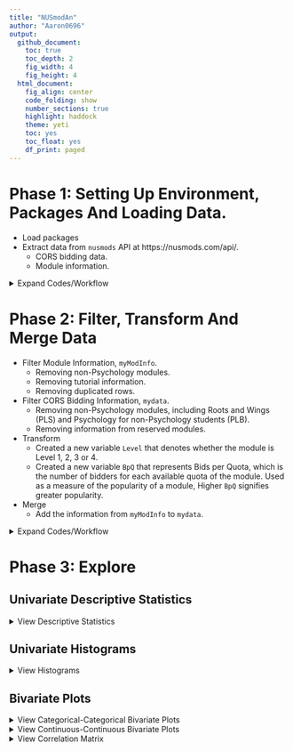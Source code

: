 ---
title: "NUSmodAn"
author: "Aaron0696"
output:
  github_document:
    toc: true
    toc_depth: 2
    fig_width: 4
    fig_height: 4
  html_document:
    fig_align: center
    code_folding: show
    number_sections: true
    highlight: haddock
    theme: yeti
    toc: yes
    toc_float: yes
    df_print: paged
---

# Phase 1: Setting Up Environment, Packages And Loading Data.

* Load packages
* Extract data from `nusmods` API at https://nusmods.com/api/.
    * CORS bidding data.
    * Module information.

<details>
  <summary>Expand Codes/Workflow</summary>

## >Packages And Options

```{r setup, warning = FALSE, message = FALSE}
# rmarkdown::render(input = "NUSmodAn.Rmd",
#                   output_format = "github_document",
#                   output_file = "README.md")
library(semTools)
library(ggplot2)
library(rjson)
library(stringr)
library(DT)
library(psych)
library(corrplot)
library(dplyr)
options(width = 999)
```

## >Extract Data

### >>Bidding Data From `nusmods`

```{r extract, eval=FALSE}
# load bidding data
# calculate loading times
before <- Sys.time()
# read data directly from URL
myjson <- fromJSON(file = url("https://api.nusmods.com/corsBiddingStatsRaw.json"))
# create empty dataframe which will act as a container to be populated with data
mydata <- data.frame()
# for each element in the myjson list, append it to mydata
for(r in 1:length(myjson))
{
  if(myjson[[r]]$Semester == 1 | myjson[[r]]$Semester == 2)
  {
    mydata <- rbind(mydata, myjson[[r]])
  }
  myjson[[r]] <- NA
}
# calculate loading time
after <- Sys.time()
after - before
# remove myjson to free up some RAM
rm(myjson)
# peek at the data
head(mydata)
tail(mydata)
# data struct
str(mydata)
# save
saveRDS(mydata, file = "mydata.RDS")
```

### >>Load `mydata.RDS`

```{r loadrds}
mydata <- readRDS("mydata.RDS")
```

## >Module Information

```{r extract2, eval=FALSE}
myjson <- fromJSON(file = url("https://nusmods.com/api/moduleTimetableDeltaRaw.json"))
# create empty dataframe which will act as a container to be populated with data
myModInfo <- data.frame()
# for each element in the myjson list, append it to mydata
for(r in 1:length(myjson))
{
  if(myjson[[r]]$Semester == 1 | myjson[[r]]$Semester == 2)
  {
    myModInfo <- rbind(myModInfo, myjson[[r]])
  }
  myjson[[r]] <- NA
}

# save
saveRDS(myModInfo, file = "myModInfo.RDS")
```

### >>Load `myModInfo.RDS`

```{r loadrds2}
myModInfo <- readRDS("myModInfo.RDS")
```

</details>

# Phase 2: Filter, Transform And Merge Data

* Filter Module Information, `myModInfo`.
    * Removing non-Psychology modules.
    * Removing tutorial information.
    * Removing duplicated rows.
* Filter CORS Bidding Information, `mydata`.
    * Removing non-Psychology modules, including Roots and Wings (PLS) and Psychology for non-Psychology students (PLB).
    * Removing information from reserved modules.
* Transform
    * Created a new variable `Level` that denotes whether the module is Level 1, 2, 3 or 4.
    * Created a new variable `BpQ` that represents Bids per Quota, which is the number of bidders for each available quota of the module. Used as a measure of the popularity of a module, Higher `BpQ` signifies greater popularity.
* Merge
    * Add the information from `myModInfo` to `mydata`.

<details>
  <summary>Expand Codes/Workflow</summary>

## >`myModInfo`

### >>Filter

```{r filter1}
# only keep the Psychology modules information
myModInfo <- subset(myModInfo,
                     str_detect(myModInfo$ModuleCode, "^PL"))
# remove information about tutorials
myModInfo <- subset(myModInfo,
                    myModInfo$LessonType != "TUTORIAL")
# only keep these columns
myModInfo <- myModInfo[,grep("ModuleCode|DayText|StartTime|Semester|AcadYear", names(myModInfo))]
# remove duplicated rows based on columns of ModuleCode, Acadyear and Semester
myModInfo <- distinct(myModInfo, 
                      ModuleCode, AcadYear, Semester, StartTime, DayText)
```

## >`mydata`

### >>Filter

```{r filter2}
# remove non-psychology modules
mydata <- subset(mydata,
                 # only keep rows where module code begins with PL
                 str_detect(mydata$ModuleCode, "^PL"))
# remove core psychology modules, they are PL323[2 to 6], PL1101E, PL2131, PL2132.
# also remove Roots and Wings (PLS8001) and psychology for non-psych students (PLB1201)
mydata <- subset(mydata,
                 !str_detect(mydata$ModuleCode, "PLS|PLB"))

# remove the rounds where it was reserved
mydata <- subset(mydata,
                     !str_detect(mydata$StudentAcctType, "Reserved"))

# remove unneeded columns
mydata <- mydata[, -grep("Group|Faculty", names(mydata))]
```

### >>Transform And Merge

```{r transform1}
# create new column that indicates the level of the module, based on their module code
mydata$Level <- ifelse(str_detect(mydata$ModuleCode, "1[0-9][0-9][0-9]"), "Level 1",
                       ifelse(str_detect(mydata$ModuleCode, "2[0-9][0-9][0-9]"), "Level 2",
                              ifelse(str_detect(mydata$ModuleCode, "3[0-9][0-9][0-9]"), "Level 3",
                                     ifelse(str_detect(mydata$ModuleCode, "4[0-9][0-9][0-9]"), "Level 4", 
                                            "Graduate Module"))))
# crosstabs to doublecheck
# xtabs( ~ ModuleCode + Level, 
#        data = mydata, subset = NULL)

# create new column Bids Per Quota (BpQ)
mydata$BpQ <- as.numeric(mydata$Bidders)/as.numeric(mydata$Quota)
```

```{r merge}
mydata <- merge(x = mydata, 
                 # exclude the columns of AcadYear and Semester as duplicate column messes up the function
                 y = myModInfo,
                 by = c("ModuleCode", "AcadYear", "Semester"),
                 all.x = TRUE,
                 all.y = FALSE)
```

```{r transform2}
# transform these columns to numeric
for(r in c("Quota", "Bidders", "LowestBid", "LowestSuccessfulBid", "HighestBid", "StartTime"))
{
  mydata[,grep(r, names(mydata))] <- as.numeric(mydata[,grep(r, names(mydata))])
}
# transform these columns to factors
for(r in c("AcadYear", "Semester", "ModuleCode", "Round", "Level", "StudentAcctType", "DayText"))
{
  mydata[,grep(r, names(mydata))] <- factor(mydata[,grep(r, names(mydata))])
}
```

## >Vectors Of Column Names

```{r}
# create vector of the column names which are factors
facnames <- names(select_if(mydata, is.factor))
# factor names without ModuleCode and StudentAcctType
facnames.mod <- facnames[-grep("ModuleCode|StudentAcctType", facnames)]
# create vector of the column names which are numeric
numnames <- names(select_if(mydata, is.numeric))
# numeric names without StartTime
numnames.time <- names(select_if(mydata, is.numeric))[-grep("StartTime", numnames)]
```

</details>

# Phase 3: Explore

## Univariate Descriptive Statistics

<details>
  <summary>View Descriptive Statistics</summary>

```{r unides}
describe(mydata)
```

```{r unisum}
summary(mydata)
```

</details>

## Univariate Histograms

<details>
  <summary>View Histograms</summary>

```{r explore1, warning = FALSE, eval = TRUE, dpi = 150}
# plot the categorical variables
# note: I did not include ModuleCode in this exploratory graph because it has too many levels (83)
for(r in facnames.mod)
{
  cat(paste0("Histogram Of ", r))
  
  plot(
    ggplot(data = mydata, aes_string(x = r, fill = r)) + 
  geom_histogram(stat = "count") + 
  ylab("Count") +
  ggtitle(paste0("Count of ", r)) +
  theme_classic() + 
  theme(axis.text.x = element_text(angle = 90, size = 6, vjust = -0.3),
        axis.title.x = element_blank())
  )
}
```

```{r explore2, warning = FALSE, eval = TRUE, dpi = 150}
# plot the continuous variables
for(r in numnames)
{
  cat(paste0("Histogram Of ", r))
  
  plot(
    ggplot(data = mydata, aes_string(x = r, fill = r)) + 
  geom_histogram(bins = 90, fill = "violetred") + 
  ylab("Histogram") +
  ggtitle(paste0("Frequency of ", r)) +
  theme_classic() + 
  theme(axis.text.x = element_text(angle = 90, size = 6, vjust = -0.3),
        axis.title.x = element_text())
  )
}
```

</details>

## Bivariate Plots

<details>
  <summary>View Categorical-Categorical Bivariate Plots</summary>

### Categorical-Categorical

```{r explorecatcat, warning = FALSE, eval = TRUE, dpi = 150}
# create vector to loop across
for(r in 1:length(facnames.mod))
{
  for(i in 1:length(facnames.mod))
  {
   # dont do anything if they are the same or the graph has been made before
   if(i == r | i < r)
   {
   } else {
     cat(paste0(facnames.mod[r]," ~ ",facnames.mod[i]))
     
     # create formula for xtabs
     tempform <- paste0("~ ", facnames.mod[r], " + ", facnames.mod[i])
     # temp is a dataframe that is only going to exist in this section
     # and overwritten with each loop
     temp <- as.data.frame(xtabs(eval(parse(text = tempform)),
                            data = mydata,
                            subset = NULL))
     plot(
       ggplot(data = temp, aes_string(x = facnames.mod[r], y = facnames.mod[i], fill = "Freq", label = "Freq")) +
         geom_tile() + 
         geom_text() + 
         scale_fill_gradient(low = "white", high = "violetred") + 
         theme_minimal() + 
         theme(axis.text.x = element_text(angle = 90, size = 6, vjust = -0.3))
     )
   }
  }
}
```

</details>

<details>
  <summary>View Continuous-Continuous Bivariate Plots</summary>

### Continuous-Continuous

```{r exploreconcon, warning = FALSE, eval = TRUE, dpi = 150}
for(r in 1:length(numnames))
{
  for(i in 1:length(numnames))
  {
   # dont do anything if they are the same or the graph has been made before
   if(i == r | i < r)
   {
   } else {
     cat(paste0(numnames[r]," ~ ",numnames[i]))
     # create formula for lm()
     tempform.std <- paste0("scale(", numnames[i],")", " ~ ", "scale(", numnames[r], ")")
     tempform <- paste0(numnames[i], " ~ ", numnames[r])
     # regress to get best fit line
     # standardized
     stdreg <- lm(eval(parse(text = tempform.std)),
               data = mydata)
     # unstandardized
     reg <- lm(eval(parse(text = tempform)),
               data = mydata)
     
     plot(
       ggplot(data = mydata, aes_string(x = numnames[r], y = numnames[i])) +
         geom_point(color = "violetred", size = 2, alpha = 0.5) +
         theme_classic() + 
         geom_abline(slope = reg$coefficients[2], intercept = reg$coefficients[1], lty = "dashed") + 
         geom_label(aes(x = Inf, y = Inf, label = paste0("Standardized Regression Coefficient = ",
                                                         round(stdreg$coefficients[2],3)),
                        hjust = 1, vjust = 1)) + 
         theme(axis.text.x = element_text(angle = 90, size = 6, vjust = -0.3))
     )
   }
  }
}


```

</details>

<details>
  <summary>View Correlation Matrix</summary>


### Correlation Matrix

```{r corrmatrix, fig.width = 4, fig.height = 4, dpi = 150}
corrplot.mixed(cor(mydata[,grep(paste0(numnames.time, collapse = "|"), names(mydata))]),
               upper = "color",
               tl.pos = "lt",
               tl.cex = 0.5,
               cl.cex = 0.5)
```


<details>
  <summary>View Continuous-Categorical Bivariate Plots</summary>

### Continuous-Categorical

```{r exploreconcat, warning = FALSE, eval = TRUE, dpi = 150}
for(r in facnames.mod)
{
  for(i in numnames)
  {
    cat(paste0(r," ~ ",i))
    # graph
    plot(
      ggplot(data = mydata, aes_string(x = r, y = i, fill = r)) + 
      geom_bar(stat = "identity") + 
      theme_classic() + 
      theme(legend.position = "none",
            axis.text.x = element_text(angle = 90, size = 6, vjust = -0.3))
    )
  }
}
```

</details>

<details>
  <summary>View Continuous-Module Bivariate Plots</summary>

### By Module

```{r exploremodule, fig.height = 12, warning = FALSE, eval = TRUE, dpi = 150}
for(i in numnames)
{
  cat(paste0("ModuleCode"," ~ ",i))
  # graph
  plot(
    ggplot(data = mydata, aes_string(x = "ModuleCode", y = i, fill = "ModuleCode")) + 
      geom_bar(stat = "identity") + 
      theme_classic() + 
      theme(legend.position = "none",
            axis.text.x = element_text(angle = 90, size = 10, vjust = -1)) + 
      coord_flip()
  )
}
```

</details>

# Is It Easier To Bid For Modules With Extremely Early/Late Lectures?

```{r}
# testing
```


